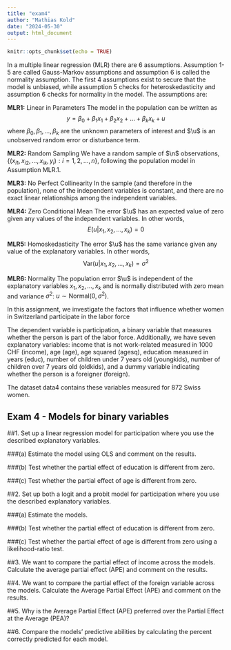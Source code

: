 ```yaml
---
title: "exam4"
author: "Mathias Kold"
date: "2024-05-30"
output: html_document
---
```


```r
knitr::opts_chunk$set(echo = TRUE)
```

In a multiple linear regression (MLR) there are 6 assumptions. Assumption 1-5 are called Gauss-Markov assumptions and assumption 6 is called the normality assumption. The first 4 assumptions exist to secure that the model is unbiased, while assumption 5 checks for heteroskedasticity and assumption 6 checks for normality in the model. The assumptions are:

**MLR1:** Linear in Parameters
The model in the population can be written as $$y = \beta_0 + \beta_1 x_1 + \beta_2 x_2 + \ldots + \beta_k x_k + u$$
where $\beta_0, \beta_1, \ldots, \beta_k$ are the unknown parameters of interest and $\u$ is an unobserved random error or disturbance term.

**MLR2:** Random Sampling
We have a random sample of $\n$ observations, $\{(x_{i1}, x_{i2}, \ldots, x_{ik}, y_i) : i = 1, 2, \ldots, n\}$, following the population model in Assumption MLR.1.

**MLR3:** No Perfect Collinearity
In the sample (and therefore in the population), none of the independent variables is constant, and there are no exact linear relationships among the independent variables.

**MLR4:** Zero Conditional Mean
The error $\u$ has an expected value of zero given any values of the independent variables. In other words, $$E(u | x_1, x_2, \ldots, x_k) = 0$$

**MLR5:** Homoskedasticity
The error $\u$ has the same variance given any value of the explanatory variables. In other words, $$\text{Var}(u | x_1, x_2, \ldots, x_k) = \sigma^2$$

**MLR6:** Normality
The population error $\u$ is independent of the explanatory variables $x_1, x_2, \ldots, x_k$ and is normally distributed with zero mean and variance $\sigma^2$: $u \sim \text{Normal}(0, \sigma^2)$.

In this assignment, we investigate the factors that influence whether women in Switzerland participate in the labor force

The dependent variable is participation, a binary variable that measures whether the person is part of the labor force. Additionally, we have seven explanatory variables: income that is not work-related measured in 1000 CHF (income), age (age), age squared (agesq), education measured in years (educ), number of children under 7 years old (youngkids), number of children over 7 years old (oldkids), and a dummy variable indicating whether the person is a foreigner (foreign).

The dataset data4 contains these variables measured for 872 Swiss women.

## Exam 4 - Models for binary variables

##1. Set up a linear regression model for participation where you use the described explanatory variables.

###(a) Estimate the model using OLS and comment on the results.

###(b) Test whether the partial effect of education is different from zero.

###(c) Test whether the partial effect of age is different from zero.

##2. Set up both a logit and a probit model for participation where you use the described explanatory variables.

###(a) Estimate the models.

###(b) Test whether the partial effect of education is different from zero.

###(c) Test whether the partial effect of age is different from zero using a likelihood-ratio test.

##3. We want to compare the partial effect of income across the models. Calculate the average partial effect (APE) and comment on the results.

##4. We want to compare the partial effect of the foreign variable across the models. Calculate the Average Partial Effect (APE) and comment on the results.

##5. Why is the Average Partial Effect (APE) preferred over the Partial Effect at the Average (PEA)?

##6. Compare the models' predictive abilities by calculating the percent correctly predicted for each model.

